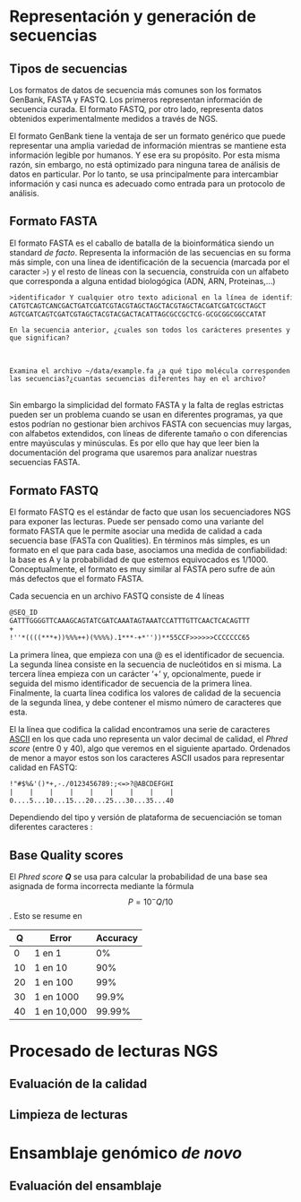 # Representación y generación de secuencias

## Tipos de secuencias

Los formatos de datos de secuencia más comunes son los formatos GenBank, FASTA y FASTQ.
Los primeros representan información de secuencia curada. El formato FASTQ, por otro lado,
representa datos obtenidos experimentalmente medidos a través de NGS. 

El formato GenBank tiene la ventaja de ser un formato genérico que puede representar una amplia variedad de
información mientras se mantiene esta información legible por humanos. Y ese era su propósito.
Por esta misma razón, sin embargo, no está optimizado para ninguna tarea de análisis de datos en particular. Por lo tanto, se usa principalmente para intercambiar información y casi nunca es adecuado como entrada para un protocolo de análisis.

## Formato FASTA

El formato FASTA es el caballo de batalla de la bioinformática siendo un standard _de facto_. Representa la información de las secuencias en su forma más simple, con una línea de identificación de la secuencia (marcada por el caracter `>`) y el resto de líneas con la secuencia, construída con un alfabeto que corresponda a alguna entidad biologógica (ADN, ARN, Proteinas,...)

```txt
>identificador Y cualquier otro texto adicional en la línea de identificacion
CATGTCAGTCANCGACTGATCGATCGTACGTAGCTAGCTACGTAGCTACGATCGATCGCTAGCT
AGTCGATCAGTCGATCGTAGCTACGTACGACTACATTAGCGCCGCTCG-GCGCGGCGGCCATAT
```

```exercise
En la secuencia anterior, ¿cuales son todos los carácteres presentes y que significan?
```

<br>
```exercise
Examina el archivo ~/data/example.fa ¿a qué tipo molécula corresponden las secuencias?¿cuantas secuencias diferentes hay en el archivo?
```

<br>
Sin embargo la simplicidad del formato FASTA y la falta de reglas estrictas pueden ser un problema cuando se usan en diferentes programas, ya que estos podrían no gestionar bien archivos FASTA con secuencias muy largas, con alfabetos extendidos, con líneas de diferente tamaño o con diferencias entre mayúsculas y minúsculas. Es por ello que hay que leer bien la documentación del programa que usaremos para analizar nuestras secuencias FASTA.

## Formato FASTQ

El formato FASTQ es el estándar de facto que usan los secuenciadores NGS para
exponer las lecturas. Puede ser pensado como una variante del formato 
FASTA que le permite asociar una medida de calidad a cada secuencia base (FASTa 
con Qualities). En términos más simples, es un formato en el que para cada base, 
asociamos una medida de confiabilidad: la base es A y la probabilidad de que 
estemos equivocados es 1/1000. Conceptualmente, el formato es muy similar al 
FASTA pero sufre de aún más defectos que el formato FASTA. 

Cada secuencia en un archivo FASTQ consiste de 4 líneas

```txt
@SEQ_ID
GATTTGGGGTTCAAAGCAGTATCGATCAAATAGTAAATCCATTTGTTCAACTCACAGTTT
+
!''*((((***+))%%%++)(%%%%).1***-+*''))**55CCF>>>>>>CCCCCCC65
```

La primera línea, que empieza con una @ es el identificador de secuencia. La segunda
línea consiste en la secuencia de nucleótidos en si misma. La tercera línea empieza
con un carácter '+' y, opcionalmente, puede ir seguida del mismo identificador 
de secuencia de la primera línea. Finalmente, la cuarta línea codifica los valores 
de calidad de la secuencia de la segunda línea, y debe contener el mismo número 
de caracteres que esta. 

El la línea que codifica la calidad encontramos una serie de caracteres 
[ASCII](https://ascii.cl/) en los que cada uno representa un valor decimal de 
calidad, el *Phred score* (entre 0 y 40), algo que veremos en el siguiente apartado. Ordenados 
de menor a mayor estos son los caracteres ASCII usados para representar calidad 
en FASTQ:

```txt
!"#$%&'()*+,-./0123456789:;<=>?@ABCDEFGHI
|    |	  |	   |	|	 |	  |	   |    |	
0....5...10...15...20...25...30...35...40
```
Dependiendo del tipo y versión de plataforma de secuenciación se toman diferentes 
caracteres :


## Base Quality scores

El *Phred score* _**Q**_ se usa para calcular la probabilidad de una base sea asignada
de forma incorrecta mediante la fórmula $$P=10^-Q/10$$. Esto se resume en

Q	|			Error				|	Accuracy
---|---|---
0	|			1	en	1			|	0%
10	|			1	en	10			|	90%
20	|			1	en	100			|	99%
30	|			1	en	1000		|	99.9%
40	|			1	en	10,000		|	99.99%

# Procesado de lecturas NGS

## Evaluación de la calidad

## Limpieza de lecturas

# Ensamblaje genómico _de novo_

## Evaluación del ensamblaje